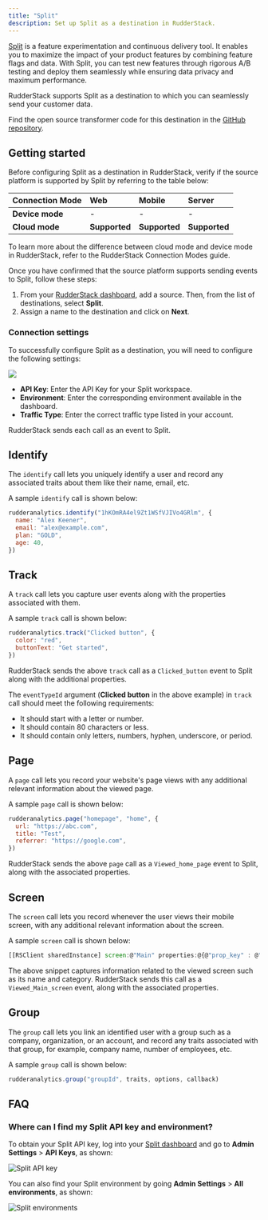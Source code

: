 ```yaml
---
title: "Split"
description: Set up Split as a destination in RudderStack.
---
```


[Split](https://www.split.io/) is a feature experimentation and continuous delivery tool. It enables you to maximize the impact of your product features by combining feature flags and data. With Split, you can test new features through rigorous A/B testing and deploy them seamlessly while ensuring data privacy and maximum performance.

RudderStack supports Split as a destination to which you can seamlessly send your customer data.

<div class="infoBlock">
Find the open source transformer code for this destination in the <a href="https://github.com/rudderlabs/rudder-transformer/tree/master/src/v0/destinations/splitio">GitHub repository</a>.
</div>

## Getting started

Before configuring Split as a destination in RudderStack, verify if the source platform is supported by Split by referring to the table below:

| **Connection Mode** | **Web**       | **Mobile**    | **Server**    |
| :------------------ | :------------ | :------------ | :------------ |
| **Device mode**     | -             | -             | -             |
| **Cloud mode**      | **Supported** | **Supported** | **Supported** |

<div class="infoBlock">
To learn more about the difference between cloud mode and device mode in RudderStack, refer to the <Link to="/destinations/rudderstack-connection-modes/">RudderStack Connection Modes</Link> guide.
</div>

Once you have confirmed that the source platform supports sending events to Split, follow these steps:

1. From your [RudderStack dashboard](https://app.rudderstack.com/), add a source. Then, from the list of destinations, select **Split**.
2. Assign a name to the destination and click on **Next**.

### Connection settings

To successfully configure Split as a destination, you will need to configure the following settings:

<img src="../../assets/event-stream-destinations/splitio-connection-settings.png" />

- **API Key**: Enter the API Key for your Split workspace.
- **Environment**: Enter the corresponding environment available in the dashboard.
- **Traffic Type**: Enter the correct traffic type listed in your account.

<div class="infoBlock">
RudderStack sends each call as an event to Split.
</div>

## Identify

The <Link to="/event-spec/standard-events/identify">`identify`</Link> call lets you uniquely identify a user and record any associated traits about them like their name, email, etc.

A sample `identify` call is shown below:

```javascript
rudderanalytics.identify("1hKOmRA4el9Zt1WSfVJIVo4GRlm", {
  name: "Alex Keener",
  email: "alex@example.com",
  plan: "GOLD",
  age: 40,
})
```

## Track

A <Link to="/event-spec/standard-events/track">`track`</Link> call lets you capture user events along with the properties associated with them.

A sample `track` call is shown below:

```javascript
rudderanalytics.track("Clicked button", {
  color: "red",
  buttonText: "Get started",
})
```

RudderStack sends the above `track` call as a `Clicked_button` event to Split along with the additional properties.

The `eventTypeId` argument (**Clicked button** in the above example) in `track` call should meet the following requirements:
- It should start with a letter or number.
- It should contain 80 characters or less.
- It should contain only letters, numbers, hyphen, underscore, or period.

## Page

A <Link to="/event-spec/standard-events/page">`page`</Link> call lets you record your website's page views with any additional relevant information about the viewed page.

A sample `page` call is shown below:

```javascript
rudderanalytics.page("homepage", "home", {
  url: "https://abc.com",
  title: "Test",
  referrer: "https://google.com",
})
```

RudderStack sends the above `page` call as a `Viewed_home_page` event to Split, along with the associated properties.

## Screen

The <Link to="/event-spec/standard-events/screen">`screen`</Link> call lets you record whenever the user views their mobile screen, with any additional relevant information about the screen.

A sample `screen` call is shown below:

```javascript
[[RSClient sharedInstance] screen:@"Main" properties:@{@"prop_key" : @"prop_value"}];
```

The above snippet captures information related to the viewed screen such as its name and category. RudderStack sends this call as a `Viewed_Main_screen` event, along with the associated properties.

## Group

The <Link to="/event-spec/standard-events/group">`group`</Link> call lets you link an identified user with a group such as a company, organization, or an account, and record any traits associated with that group, for example, company name, number of employees, etc.

A sample `group` call is shown below:

```javascript
rudderanalytics.group("groupId", traits, options, callback)
```

## FAQ

### Where can I find my Split API key and environment?

To obtain your Split API key, log into your [Split dashboard](https://app.split.io/) and go to **Admin Settings** > **API Keys**, as shown:

<img src="../../assets/event-stream-destinations/splitio-api-key.png" alt="Split API key" />

You can also find your Split environment by going **Admin Settings** > **All environments**, as shown:

<img src="../../assets/event-stream-destinations/splitio-environment.png" alt="Split environments" />

<br />

